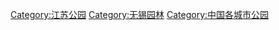 [[Category:江苏公园|Category:江苏公园]]
[[Category:无锡园林|Category:无锡园林]]
[[Category:中国各城市公园|Category:中国各城市公园]]